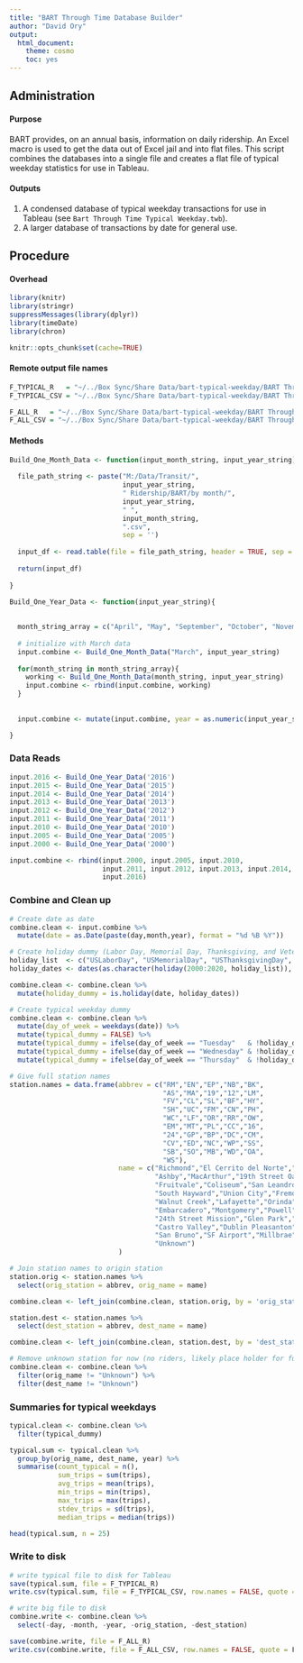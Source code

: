 ```yaml
---
title: "BART Through Time Database Builder"
author: "David Ory"
output:
  html_document:
    theme: cosmo
    toc: yes
---
```


## Administration

#### Purpose
BART provides, on an annual basis, information on daily ridership.  An Excel macro is used to get the data out of Excel jail and into flat files.  This script combines the databases into a single file and creates a flat file of typical weekday statistics for use in Tableau. 

#### Outputs
1.  A condensed database of typical weekday transactions for use in Tableau (see ``Bart Through Time Typical Weekday.twb``).
2.  A larger database of transactions by date for general use.


## Procedure
#### Overhead

```r
library(knitr)
library(stringr)
suppressMessages(library(dplyr))
library(timeDate)
library(chron)
```

```r
knitr::opts_chunk$set(cache=TRUE)
```

#### Remote output file names
```r
F_TYPICAL_R   = "~/../Box Sync/Share Data/bart-typical-weekday/BART Through Time Typical Weekday.Rdata"
F_TYPICAL_CSV = "~/../Box Sync/Share Data/bart-typical-weekday/BART Through Time Typical Weekday.csv"

F_ALL_R   = "~/../Box Sync/Share Data/bart-typical-weekday/BART Through Time.Rdata"
F_ALL_CSV = "~/../Box Sync/Share Data/bart-typical-weekday/BART Through Time.csv"

```


#### Methods
```r

Build_One_Month_Data <- function(input_month_string, input_year_string){
  
  file_path_string <- paste("M:/Data/Transit/", 
                            input_year_string, 
                            " Ridership/BART/by month/", 
                            input_year_string,
                            " ",
                            input_month_string,
                            ".csv",
                            sep = '')
  
  input_df <- read.table(file = file_path_string, header = TRUE, sep = ",", stringsAsFactors = FALSE)
  
  return(input_df)
  
}

Build_One_Year_Data <- function(input_year_string){
  
  
  month_string_array = c("April", "May", "September", "October", "November")
  
  # initialize with March data
  input.combine <- Build_One_Month_Data("March", input_year_string)
  
  for(month_string in month_string_array){
    working <- Build_One_Month_Data(month_string, input_year_string)
    input.combine <- rbind(input.combine, working)
  }
  
  
  input.combine <- mutate(input.combine, year = as.numeric(input_year_string))

}

```


### Data Reads
```r

input.2016 <- Build_One_Year_Data('2016')
input.2015 <- Build_One_Year_Data('2015')
input.2014 <- Build_One_Year_Data('2014')
input.2013 <- Build_One_Year_Data('2013')
input.2012 <- Build_One_Year_Data('2012')
input.2011 <- Build_One_Year_Data('2011')
input.2010 <- Build_One_Year_Data('2010')
input.2005 <- Build_One_Year_Data('2005')
input.2000 <- Build_One_Year_Data('2000')

input.combine <- rbind(input.2000, input.2005, input.2010, 
                       input.2011, input.2012, input.2013, input.2014, input.2015,
                       input.2016)

```

### Combine and Clean up
```r

# Create date as date
combine.clean <- input.combine %>%
  mutate(date = as.Date(paste(day,month,year), format = "%d %B %Y"))

# Create holiday dummy (Labor Day, Memorial Day, Thanksgiving, and Veterans Day are relevant) 
holiday_list  <- c("USLaborDay", "USMemorialDay", "USThanksgivingDay", "USVeteransDay")
holiday_dates <- dates(as.character(holiday(2000:2020, holiday_list)), format = "Y-M-D")

combine.clean <- combine.clean %>%
  mutate(holiday_dummy = is.holiday(date, holiday_dates))

# Create typical weekday dummy
combine.clean <- combine.clean %>%
  mutate(day_of_week = weekdays(date)) %>%
  mutate(typical_dummy = FALSE) %>%
  mutate(typical_dummy = ifelse(day_of_week == "Tuesday"   & !holiday_dummy, TRUE, typical_dummy)) %>%
  mutate(typical_dummy = ifelse(day_of_week == "Wednesday" & !holiday_dummy, TRUE, typical_dummy)) %>%
  mutate(typical_dummy = ifelse(day_of_week == "Thursday"  & !holiday_dummy, TRUE, typical_dummy))

# Give full station names
station.names = data.frame(abbrev = c("RM","EN","EP","NB","BK",
                                      "AS","MA","19","12","LM",
                                      "FV","CL","SL","BF","HY",
                                      "SH","UC","FM","CN","PH",
                                      "WC","LF","OR","RR","OW",
                                      "EM","MT","PL","CC","16",
                                      "24","GP","BP","DC","CM",
                                      "CV","ED","NC","WP","SS",
                                      "SB","SO","MB","WD","OA",
                                      "WS"), 
                           name = c("Richmond","El Cerrito del Norte","El Cerrito Plaza","North Berkeley","Berkeley",
                                    "Ashby","MacArthur","19th Street Oakland","12th Street Oakland","Lake Merritt",
                                    "Fruitvale","Coliseum","San Leandro","Bay Fair","Hayward",
                                    "South Hayward","Union City","Fremont","Concord","Pleasant Hill",
                                    "Walnut Creek","Lafayette","Orinda","Rockridge","West Oakland",
                                    "Embarcadero","Montgomery","Powell","Civic Center","16th Street Mission",
                                    "24th Street Mission","Glen Park","Balboa Park","Daly City","Colma",
                                    "Castro Valley","Dublin Pleasanton","North Concord","Pittsburg Bay Point","South City",
                                    "San Bruno","SF Airport","Millbrae","West Dublin", "Oakland Airport Connector",
                                    "Unknown")
                           )

# Join station names to origin station
station.orig <- station.names %>%
  select(orig_station = abbrev, orig_name = name)

combine.clean <- left_join(combine.clean, station.orig, by = 'orig_station', copy = FALSE)

station.dest <- station.names %>%
  select(dest_station = abbrev, dest_name = name)

combine.clean <- left_join(combine.clean, station.dest, by = 'dest_station', copy = FALSE)

# Remove unknown station for now (no riders, likely place holder for future station)
combine.clean <- combine.clean %>%
  filter(orig_name != "Unknown") %>%
  filter(dest_name != "Unknown")

```

### Summaries for typical weekdays
```r

typical.clean <- combine.clean %>%
  filter(typical_dummy)

typical.sum <- typical.clean %>%
  group_by(orig_name, dest_name, year) %>%
  summarise(count_typical = n(), 
            sum_trips = sum(trips), 
            avg_trips = mean(trips), 
            min_trips = min(trips), 
            max_trips = max(trips), 
            stdev_trips = sd(trips), 
            median_trips = median(trips))

head(typical.sum, n = 25)

```

### Write to disk
```r
# write typical file to disk for Tableau
save(typical.sum, file = F_TYPICAL_R)
write.csv(typical.sum, file = F_TYPICAL_CSV, row.names = FALSE, quote = F)

# write big file to disk
combine.write <- combine.clean %>%
  select(-day, -month, -year, -orig_station, -dest_station)

save(combine.write, file = F_ALL_R)
write.csv(combine.write, file = F_ALL_CSV, row.names = FALSE, quote = F)
```

